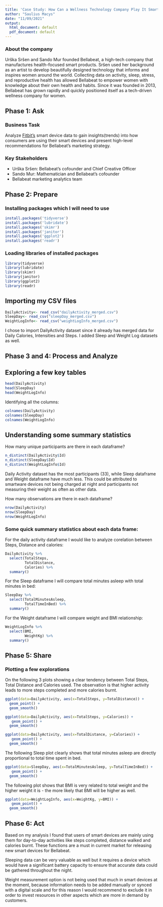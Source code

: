 ```yaml
---
title: 'Case Study: How Can a Wellness Technology Company Play It Smart?'
author: "Saulius Macys"
date: "11/09/2021"
output:
  html_document: default
  pdf_document: default
---
```


### About the company

Urška Sršen and Sando Mur founded Bellabeat, a high-tech company that manufactures health-focused smart products. Sršen used her background as an artist to develop beautifully designed technology that informs and inspires women around the world. Collecting data on activity, sleep, stress, and reproductive health has allowed Bellabeat to empower women with knowledge about their own health and habits. Since it was founded in 2013, Bellabeat has grown rapidly and quickly positioned itself as a tech-driven wellness company for women.

## Phase 1: Ask

### Business Task
Analyze [Fitbit's](https://www.kaggle.com/arashnic/fitbit) smart device data to gain insights(trends) into how consumers are using their smart devices and present high-level recommendations for Bellabeat’s marketing strategy.

### Key Stakeholders
* Urška Sršen: Bellabeat’s cofounder and Chief Creative Officer
* Sando Mur: Mathematician and Bellabeat’s cofounder
* Bellabeat marketing analytics team

## Phase 2: Prepare

### Installing packages which I will need to use
```r
install.packages('tidyverse')
install.packages('lubridate')
install.packages('skimr')
install.packages('janitor')
install.packages('ggplot2')
install.packages('readr')
```
### Loading libraries of installed packages
```r
library(tidyverse)
library(lubridate)
library(skimr)
library(janitor)
library(ggplot2)
library(readr)
```

## Importing my CSV files
```r
DailyActivity<- read_csv("dailyActivity_merged.csv")
SleepDay<- read_csv("sleepDay_merged.csv")
WeightLogInfo<- read_csv("weightLogInfo_merged.csv")
```
I chose to import DailyActivity dataset since it already has merged data for Daily Calories, Intensities and Steps. I added Sleep and Weight Log datasets as well.

## Phase 3 and 4: Process and Analyze

## Exploring a few key tables

```r
head(DailyActivity)
head(SleepDay)
head(WeightLogInfo)
```

Identifying all the columns:
```r
colnames(DailyActivity)
colnames(SleepDay)
colnames(WeightLogInfo)
```


## Understanding some summary statistics
How many unique participants are there in each dataframe?

```r
n_distinct(DailyActivity$Id)
n_distinct(SleepDay$Id)
n_distinct(WeightLogInfo$Id)
```
Daily Activity dataset has the most participants (33), while Sleep dataframe and Weight dataframe have much less. This could be attributed to smartware devices not being charged at night and participants not measuring their weight as often as other data.


How many observations are there in each dataframe?
```r
nrow(DailyActivity)
nrow(SleepDay)
nrow(WeightLogInfo)
```

### Some quick summary statistics about each data frame:


For the daily activity dataframe I would like to analyze corelation between Steps, Distance and calories:
```r
DailyActivity %>%  
  select(TotalSteps,
         TotalDistance,
         Calories) %>%
  summary()
```



For the Sleep dataframe I will compare total minutes asleep with total minutes in bed:
```r
SleepDay %>%  
  select(TotalMinutesAsleep,
         TotalTimeInBed) %>%
  summary()
```


For the Weight dataframe I will compare weight and BMI relationship:
```r
WeightLogInfo %>%  
  select(BMI,
         WeightKg) %>%
  summary()
```


## Phase 5: Share

### Plotting a few explorations

On the following 3 plots showing a clear tendency between Total Steps, Total Distance and Calories used.
The observation is that higher activity leads to more steps completed and more calories burnt.
```r
ggplot(data=DailyActivity, aes(x=TotalSteps, y=TotalDistance)) + 
  geom_point() +
  geom_smooth()
```
```r
ggplot(data=DailyActivity, aes(x=TotalSteps, y=Calories)) + 
   geom_point() +
  geom_smooth()
```

```r
ggplot(data=DailyActivity, aes(x=TotalDistance, y=Calories)) + 
   geom_point() +
  geom_smooth()
```



The following Sleep plot clearly shows that total minutes asleep are directly proportional to total time spent in bed.

```r
ggplot(data=SleepDay, aes(x=TotalMinutesAsleep, y=TotalTimeInBed)) + 
   geom_point() +
  geom_smooth()
```


The following plot shows that BMI is very related to total weight and the higher weight it is - the more likely that BMI will be higher as well.
```r
ggplot(data=WeightLogInfo, aes(x=WeightKg, y=BMI)) + 
   geom_point() +
  geom_smooth()
```


## Phase 6: Act

Based on my analysis I found that users of smart devices are mainly using them for day-to-day activities like steps completed, distance walked and calories burnt. These functions are a must in current market for releasing new smart devices for Bellabeat.

Sleeping data can be very valuable as well but it requires a device which would have a significant battery capacity to ensure that accurate data could be gathered throughout the night.

Weight measurement option is not being used that much in smart devices at the moment, because information needs to be added manually or synced with a digital scale and for this reason I would recommend to exclude it in order to invest resources in other aspects which are more in demand by customers.
